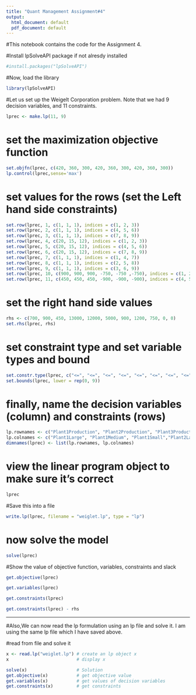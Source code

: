 ```yaml
---
title: "Quant Management Assignment#4"
output:
  html_document: default
  pdf_document: default
---
```


#This notebook contains the code for the Assignment 4.

#Install lpSolveAPI package if not alresdy installed
```r
#install.packages("lpSolveAPI")
```

#Now, load the library
```r
library(lpSolveAPI)
```

#Let us set up the Weigelt Corporation problem. Note that we had 9 decision variables, and 11 constraints. 
```r
lprec <- make.lp(11, 9)
```

# set the maximization objective function
```r
set.objfn(lprec, c(420, 360, 300, 420, 360, 300, 420, 360, 300))
lp.control(lprec,sense='max')
```

# set values for the rows (set the Left hand side constraints)
```r
set.row(lprec, 1, c(1, 1, 1), indices = c(1, 2, 3))
set.row(lprec, 2, c(1, 1, 1), indices = c(4, 5, 6))
set.row(lprec, 3, c(1, 1, 1), indices = c(7, 8, 9))
set.row(lprec, 4, c(20, 15, 12), indices = c(1, 2, 3))
set.row(lprec, 5, c(20, 15, 12), indices = c(4, 5, 6))
set.row(lprec, 6, c(20, 15, 12), indices = c(7, 8, 9))
set.row(lprec, 7, c(1, 1, 1), indices = c(1, 4, 7))
set.row(lprec, 8, c(1, 1, 1), indices = c(2, 5, 8))
set.row(lprec, 9, c(1, 1, 1), indices = c(3, 6, 9))
set.row(lprec, 10, c(900, 900, 900, -750, -750 ,-750), indices = c(1, 2, 3, 4, 5, 6))
set.row(lprec, 11, c(450, 450, 450, -900, -900, -900), indices = c(4, 5, 6, 7, 8, 9))
```

# set the right hand side values
```r
rhs <- c(700, 900, 450, 13000, 12000, 5000, 900, 1200, 750, 0, 0)
set.rhs(lprec, rhs)
```

# set constraint type and set variable types and bound
```r
set.constr.type(lprec, c("<=", "<=", "<=", "<=", "<=", "<=", "<=", "<=", "<=", "=", "="))
set.bounds(lprec, lower = rep(0, 9))
```

# finally, name the decision variables (column) and constraints (rows)
```r
lp.rownames <- c("Plant1Production", "Plant2Production", "Plant3Production", "Plant1Space", "Plant2Space", "Plant3Space", "Plant1Forecast", "Plant2Forecast", "Plant3Forecast", "Capacity1", "Capacity2")
lp.colnames <- c("Plant1Large", "Plant1Medium", "Plant1Small","Plant2Large", "Plant2Medium", "Plant2Small","Plant3Large", "Plant3Medium", "Plant3Small")
dimnames(lprec) <- list(lp.rownames, lp.colnames)
```

# view the linear program object to make sure it's correct
```r
lprec
```

#Save this into a file
```r
write.lp(lprec, filename = "weiglet.lp", type = "lp")
```

# now solve the model
```r
solve(lprec)
```

#Show the value of objective function, variables, constraints and slack
```r
get.objective(lprec)

get.variables(lprec)

get.constraints(lprec)

get.constraints(lprec) - rhs
```

***
#Also,We can now read the lp formulation using an lp file and solve it. I am using the same lp file which I have saved above.

#read from file and solve it
```r
x <- read.lp("weiglet.lp") # create an lp object x
x                          # display x

solve(x)                   # Solution
get.objective(x)           # get objective value
get.variables(x)           # get values of decision variables
get.constraints(x)         # get constraints
```
